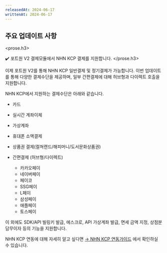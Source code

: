 ```yaml
---
releasedAt: 2024-06-17
writtenAt: 2024-06-17
---
```



## 주요 업데이트 사항

<prose.h3>
  <PaymentV2 />

  ✔️ 포트원 V2 결제모듈에서 NHN KCP 결제를 지원합니다.
</prose.h3>

이제 포트원 V2를 통해 NHN KCP 일반결제 및 정기결제가 가능합니다. 이번 업데이트를 통해 다양한 결제수단을 제공하며,
일부 간편결제에 대해 허브형과 다이렉트 호출을 지원합니다.

NHN KCP에서 지원하는 결제수단은 아래와 같습니다.

- 카드

- 실시간 계좌이체

- 가상계좌

- 휴대폰 소액결제

- 상품권 결제(컬쳐랜드/해피머니/도서문화상품권)

- 간편결제 (허브형/다이렉트)
  - 카카오페이
  - 네이버페이
  - 페이코
  - SSG페이
  - L페이
  - 삼성페이
  - 애플페이
  - 토스페이

이 외에도 SDK/API 빌링키 발급, 에스크로, API 가상계좌 발급, 면세 금액 지정, 상점분담무이자 등의 기능을 지원합니다.

NHN KCP 연동에 대해 자세히 알고 싶다면 [→ NHN KCP 연동가이드](/docs/ko/v2-payment/pg/kcp-v2?v=v2) 에서 확인하실 수 있습니다.
